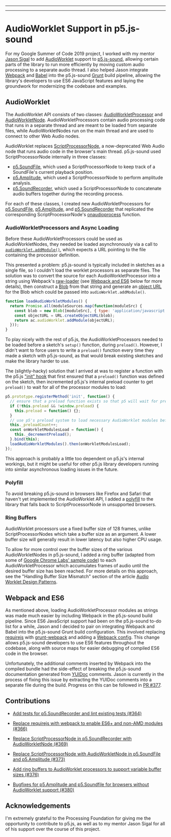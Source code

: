
---

---
# AudioWorklet Support in p5.js-sound

For my Google Summer of Code 2019 project, I worked with my mentor [Jason Sigal](https://github.com/therewasaguy) to add [AudioWorklet](https://developers.google.com/web/updates/2017/12/audio-worklet) support to [p5.js-sound](https://github.com/processing/p5.js-sound), allowing certain parts of the library to run more efficiently by moving custom audio processing to a separate audio thread. I also helped Jason integrate [Webpack](https://webpack.js.org/) and [Babel](https://babeljs.io/) into the p5.js-sound [Grunt](https://gruntjs.com/) build pipeline, allowing the library's developers to use ES6 JavaScript features and laying the groundwork for modernizing the codebase and examples.

## AudioWorklet

The AudioWorklet API consists of two classes: [AudioWorkletProcessor](https://developer.mozilla.org/en-US/docs/Web/API/AudioWorkletProcessor) and [AudioWorkletNode](https://developer.mozilla.org/en-US/docs/Web/API/AudioWorkletNode). AudioWorkletProcessors contain audio processing code that runs in a separate thread and are meant to be loaded from separate files, while AudioWorkletNodes run on the main thread and are used to connect to other Web Audio nodes.

AudioWorklet replaces [ScriptProcessorNode](https://developer.mozilla.org/en-US/docs/Web/API/ScriptProcessorNode), a now-deprecated Web Audio node that runs audio code in the browser's main thread. p5.js-sound used ScriptProcessorNode internally in three classes:

- [p5.SoundFile](https://p5js.org/reference/#/p5.SoundFile), which used a ScriptProcessorNode to keep track of a SoundFile's current playback position.
- [p5.Amplitude](https://p5js.org/reference/#/p5.Amplitude), which used a ScriptProcessorNode to perform amplitude analysis.
- [p5.SoundRecorder](https://p5js.org/reference/#/p5.SoundRecorder), which used a ScriptProcessorNode to concatenate audio buffers together during the recording process.

For each of these classes, I created new AudioWorkletProcessors for [p5.SoundFile](https://github.com/processing/p5.js-sound/blob/4d3a3833de4d30f6770740052a82586444a4482a/src/audioWorklet/soundFileProcessor.js), [p5.Amplitude](https://github.com/processing/p5.js-sound/blob/4d3a3833de4d30f6770740052a82586444a4482a/src/audioWorklet/amplitudeProcessor.js), and [p5.SoundRecorder](https://github.com/processing/p5.js-sound/blob/4d3a3833de4d30f6770740052a82586444a4482a/src/audioWorklet/recorderProcessor.js) that replicated the corresponding ScriptProcessorNode's [onaudioprocess](https://developer.mozilla.org/en-US/docs/Web/API/ScriptProcessorNode/onaudioprocess) function.

### AudioWorkletProcessors and Async Loading

Before these AudioWorkletProcessors could be used as AudioWorkletNodes, they needed be loaded asynchronously via a call to [`audioWorklet.addModule()`](https://developer.mozilla.org/en-US/docs/Web/API/Worklet/addModule), which expects a URL pointing to the file containing the processor definition.

This presented a problem: p5.js-sound is typically included in sketches as a single file, so I couldn't load the worklet processors as separate files. The solution was to convert the source for each AudioWorkletProcessor into a string using Webpack's [raw-loader](https://github.com/webpack-contrib/raw-loader) (see [Webpack and ES6](#webpack-and-es6) below for more details), then construct a [Blob](https://developer.mozilla.org/en-US/docs/Web/API/Blob) from that string and generate an [object URL](https://developer.mozilla.org/en-US/docs/Web/API/URL/createObjectURL) for the Blob which could be passed into `audioWorklet.addModule()`.

```javascript
function loadAudioWorkletModules() {
  return Promise.all(moduleSources.map(function(moduleSrc) {
    const blob = new Blob([moduleSrc], { type: 'application/javascript' });
    const objectURL = URL.createObjectURL(blob);
    return ac.audioWorklet.addModule(objectURL);
  }));
}
```

To play nicely with the rest of p5.js, the AudioWorkletProcessors needed to be loaded before a sketch's `setup()` function, during `preload()`. However, I didn't want to force users to write a `preload()` function every time they made a sketch with p5.js-sound, as that would break existing sketches and make the library harder to use.

The (slightly-hacky) solution that I arrived at was to register a function with the p5.js ["init" hook](https://github.com/processing/p5.js/blob/main/contributor_docs/creating_libraries.md#use-registermethod-to-register-functions-with-p5-that-should-be-called-at-various-times) that first ensured that a `preload()` function was defined on the sketch, then incremented p5.js's internal preload counter to get `preload()` to wait for all of the processor modules to load:

```javascript
p5.prototype.registerMethod('init', function() {
  // ensure that a preload function exists so that p5 will wait for preloads to finish
  if (!this.preload && !window.preload) {
    this.preload = function() {};
  }
  // use p5's preload system to load necessary AudioWorklet modules before setup()
  this._preloadCount++;
  const onWorkletModulesLoad = function() {
    this._decrementPreload();
  }.bind(this);
  loadAudioWorkletModules().then(onWorkletModulesLoad);
});
```

This approach is probably a little too dependent on p5.js's internal workings, but it might be useful for other p5.js library developers running into similar asynchronous loading issues in the future.

### Polyfill

To avoid breaking p5.js-sound in browsers like Firefox and Safari that haven't yet implemented the AudioWorklet API, I added a [polyfill](https://github.com/GoogleChromeLabs/audioworklet-polyfill) to the library that falls back to ScriptProcessorNode in unsupported browsers.

### Ring Buffers

AudioWorklet processors use a fixed buffer size of 128 frames, unlike ScriptProcessorNodes which take a buffer size as an argument. A lower buffer size will generally result in lower latency but also higher CPU usage.

To allow for more control over the buffer sizes of the various AudioWorkletNodes in p5.js-sound, I added a ring buffer (adapted from some of [Google Chrome Labs' sample code](https://github.com/GoogleChromeLabs/web-audio-samples/blob/7ee9a21f224a7fd5093cf1b3ec13fa958d97fa4c/audio-worklet/design-pattern/lib/wasm-audio-helper.js#L170)) to each AudioWorkletProcessor which accumulates frames of audio until the desired buffer size has been reached. For more details on this approach, see the "Handling Buffer Size Mismatch" section of the article [Audio Worklet Design Patterns](https://developers.google.com/web/updates/2018/06/audio-worklet-design-pattern#handling_buffer_size_mismatch).

## Webpack and ES6

As mentioned above, loading AudioWorkletProcessor modules as strings was made much easier by including Webpack in the p5.js-sound build pipeline. Since ES6 JavaScript support had been on the p5.js-sound to-do list for a while, Jason and I decided to pair on integrating Webpack and Babel into the p5.js-sound Grunt build configuration. This involved replacing [requirejs](https://github.com/gruntjs/grunt-contrib-requirejs) with [grunt-webpack](https://github.com/webpack-contrib/grunt-webpack) and adding a [Webpack config](https://github.com/processing/p5.js-sound/blob/4d3a3833de4d30f6770740052a82586444a4482a/webpack.config.js). This change allows p5.js-sound developers to use ES6 features throughout the codebase, along with source maps for easier debugging of compiled ES6 code in the browser.

Unfortunately, the additional comments inserted by Webpack into the compiled bundle had the side-effect of breaking the p5.js-sound documentation generated from [YUIDoc](https://yui.github.io/yuidoc/) comments. Jason is currently in the process of fixing this issue by extracting the YUIDoc comments into a separate file during the build. Progress on this can be followed in [PR #377](https://github.com/processing/p5.js-sound/pull/377).

## Contributions

- [Add tests for p5.SoundRecorder and lint existing tests (#364)](https://github.com/processing/p5.js-sound/pull/364)

- [Replace requirejs with webpack to enable ES6+ and non-AMD modules (#366)](https://github.com/processing/p5.js-sound/pull/366)

- [Replace ScriptProcessorNode in p5.SoundRecorder with AudioWorkletNode (#369)](https://github.com/processing/p5.js-sound/pull/369)

- [Replace ScriptProcessorNode with AudioWorkletNode in p5.SoundFile and p5.Amplitude (#373)](https://github.com/processing/p5.js-sound/pull/373)

- [Add ring buffers to AudioWorklet processors to support variable buffer sizes (#376)](https://github.com/processing/p5.js-sound/pull/376)

- [Bugfixes for p5.Amplitude and p5.Soundfile for browsers without AudioWorklet support (#380)](https://github.com/processing/p5.js-sound/pull/380)

## Acknowledgements

I'm extremely grateful to the Processing Foundation for giving me the opportunity to contribute to p5.js, as well as to my mentor Jason Sigal for all of his support over the course of this project.


